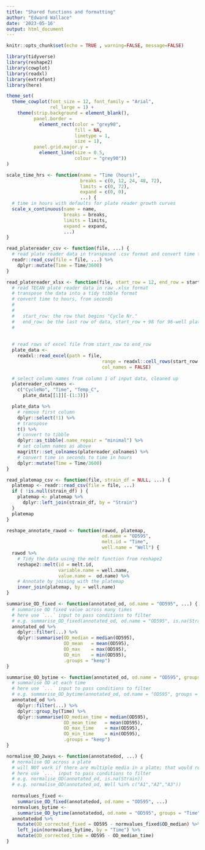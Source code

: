 ```yaml
---
title: "Shared functions and formatting"
author: "Edward Wallace"
date: '2023-05-16'
output: html_document
---
```


```r
knitr::opts_chunk$set(echo = TRUE , warning=FALSE, message=FALSE)
```


```r
library(tidyverse)
library(reshape2)
library(cowplot)
library(readxl)
library(extrafont)
library(here)
```

```r
theme_set(
  theme_cowplot(font_size = 12, font_family = "Arial",
                rel_large = 1) + 
    theme(strip.background = element_blank(),
          panel.border = 
            element_rect(color = "grey90", 
                         fill = NA, 
                         linetype = 1, 
                         size = 1),
          panel.grid.major.y = 
            element_line(size = 0.5, 
                         colour = "grey90"))
)

scale_time_hrs <- function(name = "Time (hours)", 
                           breaks = c(0, 12, 24, 48, 72),
                           limits = c(0, 72),
                           expand = c(0, 0),
                           ...) {
  # time in hours with defaults for plate reader growth curves
  scale_x_continuous(name = name, 
                     breaks = breaks,
                     limits = limits,
                     expand = expand,
                     ...)
}
```


```r
read_platereader_csv <- function(file, ...) {
  # read plate reader data in transposed .csv format and convert time to hours, from seconds.
  readr::read_csv(file = file, ...) %>%
    dplyr::mutate(Time = Time/3600)
}

read_platereader_xlsx <- function(file, start_row = 12, end_row = start_row + 98) {
  # read TECAN plate reader data in raw .xlsx format
  # transpose the data into a tidy tibble format
  # convert time to hours, from seconds
  # 
  # 
  #   start_row: the row that begins "Cycle Nr."
  #   end_row: be the last row of data, start_row + 98 for 96-well plate
  #
  
  
  # read rows of excel file from start_row to end_row
  plate_data <- 
    readxl::read_excel(path = file, 
                                   range = readxl::cell_rows(start_row:end_row),
                                   col_names = FALSE)
  
  # select column names from column 1 of input data, cleaned up
  platereader_colnames <- 
    c("CycleNo", "Time", "Temp_C", 
      plate_data[[1]][-(1:3)])

  plate_data %>%
    # remove first column
    dplyr::select(!1) %>%
    # transpose
    t() %>%
    # convert to tibble
    dplyr::as_tibble(.name_repair = "minimal") %>%
    # set column names as above
    magrittr::set_colnames(platereader_colnames) %>%
    # convert time in seconds to time in hours
    dplyr::mutate(Time = Time/3600)
}

read_platemap_csv <- function(file, strain_df = NULL, ...) {
  platemap <- readr::read_csv(file = file, ...)
  if ( !is.null(strain_df) ) {
    platemap <- platemap %>%
      dplyr::left_join(strain_df, by = "Strain")
  }
  platemap
}

reshape_annotate_rawod <- function(rawod, platemap, 
                                   od.name = "OD595", 
                                   melt.id = "Time", 
                                   well.name = "Well") {
  rawod %>%
    # Tidy the data using the melt function from reshape2
    reshape2::melt(id = melt.id, 
                   variable.name = well.name,
                   value.name =  od.name) %>%
    # Annotate by joining with the platemap
    inner_join(platemap, by = well.name)
}

summarise_OD_fixed <- function(annotated_od, od.name = "OD595", ...) {
  # summarise OD fixed value across many times
  # here use `...` input to pass conditions to filter
  # e.g. summarise_OD_fixed(annotated_od, od.name = "OD595", is.na(Strain))
  annotated_od %>%
    dplyr::filter(...) %>%
    dplyr::summarise(OD_median = median(OD595),
                     OD_mean   = mean(OD595),
                     OD_max    = max(OD595),
                     OD_min    = min(OD595),
                     .groups = "keep")
}

summarise_OD_bytime <- function(annotated_od, od.name = "OD595", groups = "Time", ...) {
  # summarise OD at each time
  # here use `...` input to pass conditions to filter
  # e.g. summarise_OD_bytime(annotated_od, od.name = "OD595", groups = "Time", is.na(Strain))
  annotated_od %>%
    dplyr::filter(...) %>%
    dplyr::group_by(Time) %>%
    dplyr::summarise(OD_median_time = median(OD595),
                     OD_mean_time   = mean(OD595),
                     OD_max_time    = max(OD595),
                     OD_min_time    = min(OD595),
                     .groups = "keep")
}

normalise_OD_2ways <- function(annotatedod, ...) {
  # normalise OD across a plate
  # will NOT work if there are multiple media in a plate; that would require an extra group_by or filtering internally.
  # here use `...` input to pass conditions to filter
  # e.g. normalise_OD(annotated_od, is.na(Strain))
  # e.g. normalise_OD(annotated_od, Well %in% c("A1","A2","A3")) 
  
  normvalues_fixed <- 
    summarise_OD_fixed(annotatedod, od.name = "OD595", ...)
  normvalues_bytime <- 
    summarise_OD_bytime(annotatedod, od.name = "OD595", groups = "Time", ...)
  annotatedod %>%
    mutate(OD_corrected_fixed = OD595 - normvalues_fixed$OD_median) %>%
    left_join(normvalues_bytime, by = "Time") %>% 
    mutate(OD_corrected_time = OD595 - OD_median_time) 
}
```
